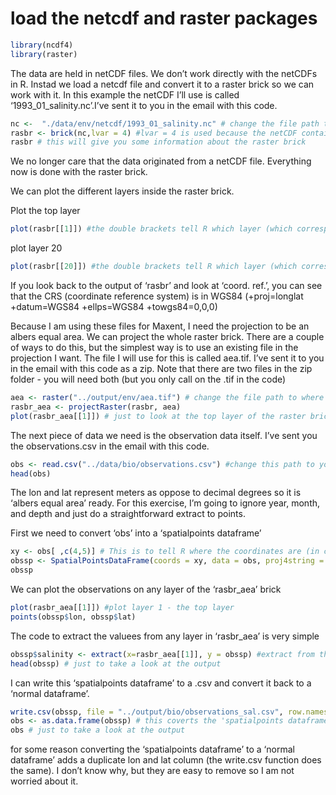 # load the netcdf and raster packages
```r
library(ncdf4)
library(raster)
```

The data are held in netCDF files. We don't work directly with the netCDFs in R. Instad we load a netcdf file and convert it to a raster brick so we can work with it. In this example the netCDF I'll use is called '1993_01_salinity.nc'.I've sent it to you in the email with this code.

```r
nc <-  "./data/env/netcdf/1993_01_salinity.nc" # change the file path to where ever your netcdfs are saved
rasbr <- brick(nc,lvar = 4) #lvar = 4 is used because the netCDF contains four dimensions. Without this command, the raster brick will only have one level (the top one, which is my surface data)
rasbr # this will give you some information about the raster brick
```
We no longer care that the data originated from a netCDF file. Everything now is done with the raster brick.

We can plot the different layers inside the raster brick.

Plot the top layer
```r
plot(rasbr[[1]]) #the double brackets tell R which layer (which corresponds to my depth) to plot
```

plot layer 20
```r
plot(rasbr[[20]]) #the double brackets tell R which layer (which corresponds to my depth) to plot
```

If you look back to the output of 'rasbr' and look at 'coord. ref.', you can see that the CRS (coordinate reference system) is in WGS84 (+proj=longlat +datum=WGS84 +ellps=WGS84 +towgs84=0,0,0)

Because I am using these files for Maxent, I need the projection to be an albers equal area. We can project the whole raster brick. There are a couple of ways to do this, but the simplest way is to use an existing file in the projection I want. The file I will use for this is called aea.tif. I've sent it to you in the email with this code as a zip. Note that there are two files in the zip folder - you will need both (but you only call on the .tif in the code) 
```r
aea <- raster("../output/env/aea.tif") # change the file path to where ever the tif and .twf files are saved
rasbr_aea <- projectRaster(rasbr, aea) 
plot(rasbr_aea[[1]]) # just to look at the top layer of the raster brick after projection so you can see the difference
```

The next piece of data we need is the observation data itself. I've sent you the observations.csv in the email with this code.
```r
obs <- read.csv("../data/bio/observations.csv") #change this path to your .csv location
head(obs)
```

The lon and lat represent meters as oppose to decimal degrees so it is 'albers equal area' ready.
For this exercise, I'm going to ignore year, month, and depth and just do a straightforward extract to points.

First we need to convert 'obs' into a 'spatialpoints dataframe'
```r
xy <- obs[ ,c(4,5)] # This is to tell R where the coordinates are (in column 4 and 5). Note that the column order needs to be longitude, latitude
obssp <- SpatialPointsDataFrame(coords = xy, data = obs, proj4string = CRS("+proj=aea +lat_1=50 +lat_2=70 +lat_0=40 +lon_0=-60 +x_0=0 +y_0=0 +ellps=GRS80 +datum=NAD83 +units=m +no_defs")) # The CRS is used here is for the albers equal area projection.
obssp
```

We can plot the observations on any layer of the 'rasbr_aea ' brick
```r
plot(rasbr_aea[[1]]) #plot layer 1 - the top layer
points(obssp$lon, obssp$lat)
```

The code to extract the valuees from any layer in 'rasbr_aea' is very simple
```r
obssp$salinity <- extract(x=rasbr_aea[[1]], y = obssp) #extract from the top layer of the rasbr_aea and add to the obssp dataset in a new column called salinity
head(obssp) # just to take a look at the output
```

I can write this 'spatialpoints dataframe' to a .csv and convert it back to a 'normal dataframe'.
```r
write.csv(obssp, file = "../output/bio/observations_sal.csv", row.names = FALSE) # change the path to where ever you would like to save it
obs <- as.data.frame(obssp) # this coverts the 'spatialpoints dataframe' to a 'normal dataframe'
obs # just to take a look at the output
```

for some reason converting the 'spatialpoints dataframe' to a 'normal dataframe' adds a duplicate lon and lat column (the write.csv function does the same). I don't know why, but they are easy to remove so I am not worried about it.

